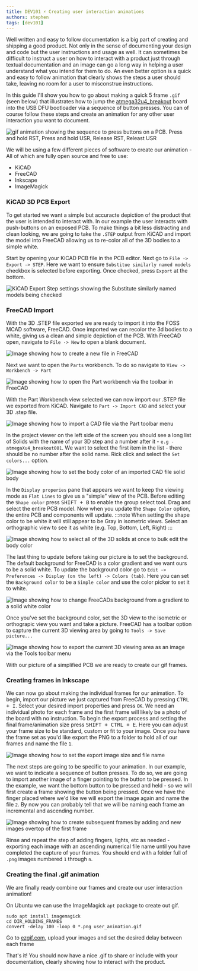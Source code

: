 ```yaml
---
title: DEV101 ⚡ Creating user interaction animations
authors: stephen
tags: [dev101]
---
```

Well written and easy to follow documentation is a big part of creating and shipping a good product. Not only in the sense of documenting your design and code but the user instructions and
usage as well. It can sometimes be difficult to instruct a user on how to interact with a product just through textual documentation and an image can go a long way in helping a user understand
what you intend for them to do. An even better option is a quick and easy to follow animation that clearly shows the steps a user should take, leaving no room for a user to misconstrue instructions.

In this guide I'll show you how to go about making a quick 5 frame ```.gif``` (seen below) that illustrates how to jump the [atmega32u4_breakout](/docs/atmega32u4_breakout) board into the USB DFU bootloader via a
sequence of button presses. You can of course follow these steps and create an animation for any other user interaction you want to document.

![gif animation showing the sequence to press buttons on a PCB. Press and hold RST, Press and hold USR, Release RST, Releast USR](./hwb_seq.gif)

We will be using a few different pieces of software to create our animation - All of which are fully open source and free to use:
- KiCAD
- FreeCAD
- Inkscape
- ImageMagick

### KiCAD 3D PCB Export
To get started we want a simple but accuracte depiction of the product that the user is intended to interact with. In our example the user interacts with push-buttons on an exposed PCB. To make
things a bit less distracting and clean looking, we are going to take the ```.STEP``` output from KiCAD and import the model into FreeCAD allowing us to re-color all of the 3D bodies to a
simple white.

Start by opening your KiCAD PCB file in the PCB editor. Next go to ```File -> Export -> STEP```. Here we want to ensure ```Substitue similarly named models``` checkbox is selected before exporting.
Once checked, press ```Export``` at the bottom.

![KiCAD Export Step settings showing the Substitute similarly named models being checked](./3d_export_settings.png)

### FreeCAD Import
With the 3D .STEP file exported we are ready to import it into the FOSS MCAD software, FreeCAD. Once imported we can recolor the 3d bodies to a white, giving us a clean and simple depiction of
the PCB. With FreeCAD open, navigate to ```File -> New``` to open a blank document.

![Image showing how to create a new file in FreeCAD](./freecad_new_file.png)

Next we want to open the ```Parts``` workbench. To do so navigate to ```View -> Workbench -> Part```

![Image showing how to open the Part workbench via the toolbar in FreeCAD](./freecad_view_workbench_part.png)

With the Part Workbench view selected we can now import our .STEP file we exported from KiCAD. Navigate to ```Part -> Import CAD``` and select your 3D .step file.

![Image showing how to import a CAD file via the Part toolbar menu](./freecad_part_importcad.png)

In the project viewer on the left side of the screen you should see a long list of Solids with the name of your 3D step and a number after it - ```e.g - atmegaXu4_breakout001```. We want
to select the first item in the list - there should be no number after the solid name. Rick click and select the ```Set colors...``` option.

![Image showing how to set the body color of an imported CAD file solid body](./freecad_setcolors.png)

In the ```Display properies``` pane that appears we want to keep the viewing mode as ```Flat Lines``` to give us a "simple" view of the PCB. Before editing the ```Shape color``` press <kbd>SHIFT + B</kbd> to enable the group select tool. Drag and
select the entire PCB model. Now when you update the ```Shape Color``` option, the entire PCB and components will update.
:::note
When setting the shape color to be white it will still appear to be Gray in isometric views. Select an orthographic view to see it as white (e.g. Top, Bottom, Left, Right)
:::

![Image showing how to select all of the 3D solids at once to bulk edit the body color](./freecad_selectall.png)

The last thing to update before taking our picture is to set the background. The default background for FreeCAD is a color gradient and we want ours to be a solid white. To update the background
color go to ```Edit -> Preferences -> Display (on the left) -> Colors (tab)```. Here you can set the ```Background color``` to be a ```Simple color``` and use the color picker to set it to white.

![Image showing how to change FreeCADs background from a gradient to a solid white color](./freecad_bg_color.png)

Once you've set the background color, set the 3D view to the isometric or orthograpic view you want and take a picture. FreeCAD has a toolbar option to capture the current 3D viewing area by going
to ```Tools -> Save picture...```

![Image showing how to export the current 3D viewing area as an image via the Tools toolbar menu](./freecad_savepicture.png)

With our picture of a simplified PCB we are ready to create our gif frames.

### Creating frames in Inkscape
We can now go about making the individual frames for our animation. To begin, import our picture we just captured from FreeCAD by pressing <kbd>CTRL + I</kbd>. Select your desired import
properties and press ```OK```. We need an individual photo for each frame and the first frame will likely be a photo of the board with no instruction. To begin the export process and setting
the final frame/animation size press <kbd>SHIFT + CTRL + E</kbd>. Here you can adjust your frame size to be standard, custom or fit to your image. Once you have the frame set as you'd like export
the PNG to a folder to hold all of our frames and name the file ```1```.

![Image showing how to set the export image size and file name](./inkscape_export.png)

The next steps are going to be specific to your animation. In our example, we want to indicate a sequence of button presses. To do so, we are going to import another image of a finger pointing
to the button to be pressed. In the example, we want the bottom button to be pressed and held - so we will first create a frame showing the button being pressed. Once we have the finger placed
where we'd like we will export the image again and name the file ```2```. By now you can probably tell that we will be naming each frame an incremental and ascending number.

![Image showing how to create subsequent frames by adding and new images overtop of the first frame](./inkscape_finger.png)

Rinse and repeat the step of adding fingers, lights, etc as needed - exporting each image with an ascending numerical file name until you have completed the capture of your frames. You should end
with a folder full of ```.png``` images numbered ```1``` through ```n```.

### Creating the final .gif animation
We are finally ready combine our frames and create our user interaction animation!


<Tabs groupId="operating-systems">
  <TabItem value="ubuntu" label="Ubuntu" default>

  On Ubuntu we can use the ImageMagick ```apt``` package to create out gif.
```console
sudo apt install imagemagick
cd DIR_HOLDING_FRAMES
convert -delay 100 -loop 0 *.png user_animation.gif
```

  </TabItem>
  <TabItem value="website" label="ezgif.com" default>

Go to [ezgif.com](https://ezgif.com), upload your images and set the desired delay between each frame

  </TabItem>
</Tabs>

That's it! You should now have a nice .gif to share or include with your documentation, clearly showing how to interact with the product.